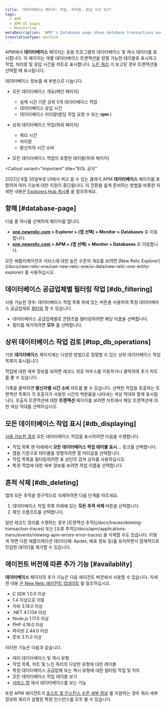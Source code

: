 ```yaml
---
title: '데이터베이스 페이지: 작업, 처리량, 응답 시간 보기'
tags:
  - APM
  - APM UI pages
  - Monitoring
metaDescription: 'APM''s Databases page shows database transactions and slow database queries as tables. It also shows operations, throughput, and query time as charts.'
translationType: machine
---
```


APM에서 **데이터베이스** 페이지는 응용 프로그램의 데이터베이스 및 캐시 데이터를 표시합니다. 이 페이지는 개별 데이터베이스 트랜잭션을 정렬 가능한 테이블로 표시하고 작업, 처리량 및 응답 시간을 차트로 표시합니다. [느린 쿼리](/docs/apm/applications-menu/monitoring/viewing-slow-query-details) 가 보고된 경우 트랜잭션을 선택할 때 표시됩니다.

데이터베이스 정보를 세 부분으로 나눕니다.

* 모든 데이터베이스 개요(메인 페이지)

  * 실제 시간 기준 상위 5개 데이터베이스 작업
  * 데이터베이스 응답 시간
  * 데이터베이스 처리량(분당 작업 요청 수 또는 **rpm** )

* 상위 데이터베이스 작업(하위 페이지)

  * 쿼리 시간
  * 처리량
  * 발신자의 시간 소비

* 모든 데이터베이스 작업이 포함된 테이블(하위 페이지)

<Callout
  variant="important"
  title="EOL 공지"
>
  2022년 6월 30일부로 UI에서 켜고 끌 수 있는 클래식 APM **데이터베이스** 페이지를 포함하여 여러 기능에 대한 지원이 중단됩니다. 이 전환을 쉽게 준비하는 방법을 비롯한 자세한 내용은 [Explorers Hub 게시물](https://discuss.newrelic.com/t/q1-bulk-eol-announcement-fy23/181744) 을 참조하세요.
</Callout>

## 항해 [#database-page]

다음 중 하나를 선택하여 페이지를 엽니다.

* **[one.newrelic.com](https://one.newrelic.com/all-capabilities) > Explorer > (앱 선택) > Monitor > Databases** 로 이동합니다.
* **[one.newrelic.com](https://one.newrelic.com/all-capabilities) > APM > (앱 선택) > Monitor > Databases** 로 이동합니다.

<Callout variant="tip">
  모든 애플리케이션과 서비스에 대한 높은 수준의 개요를 보려면 [New Relic Explorer](/docs/new-relic-one/use-new-relic-one/ui-data/new-relic-one-entity-explorer) 를 사용하십시오.
</Callout>

## 데이터베이스 공급업체별 필터링 작업 [#db_filtering]

사용 가능한 경우: 데이터베이스 작업 목록 위에 있는 버튼을 사용하여 특정 데이터베이스 공급업체로 [필터링](#availablity) 할 수 있습니다.

* 데이터베이스 공급업체별로 콘텐츠를 필터링하려면 해당 이름을 선택합니다.
* 필터를 제거하려면 **모두** 를 선택합니다.

## 상위 데이터베이스 작업 검토 [#top_db_operations]

기본 **데이터베이스** 페이지에는 다양한 방법으로 정렬할 수 있는 상위 데이터베이스 작업 목록이 표시됩니다.

작업에 대한 세부 정보를 보려면 레코드 위로 마우스를 이동하거나 클릭하여 추가 차트를 볼 수 있습니다.

기록을 클릭하면 **발신자별 시간 소비** 차트를 볼 수 있습니다. 선택한 작업을 호출하는 트랜잭션 목록이 각 호출자가 사용한 시간의 백분율을 나타내는 색상 막대와 함께 표시됩니다. 호출자 트랜잭션에 대한 **트랜잭션** 페이지를 보려면 차트에서 해당 트랜잭션에 대한 색상 막대를 선택하십시오.

## 모든 데이터베이스 작업 표시 [#db_displaying]

[사용 가능한 경우](#availability) 모든 데이터베이스 작업을 표시하려면 다음을 수행합니다.

* 작업 목록 맨 아래에서 **모든 데이터베이스 작업 테이블 표시...** 링크를 선택합니다.
* 열을 기준으로 테이블을 정렬하려면 열 머리글을 선택합니다.
* 작업 목록을 필터링하려면 표 상단의 검색 상자를 사용하십시오.
* 특정 작업에 대한 세부 정보를 보려면 작업 이름을 선택합니다.

## 흔적 삭제 [#db_deleting]

앱의 모든 추적을 영구적으로 삭제하려면 다음 단계를 따르세요.

1. 데이터베이스 작업 목록 아래에 있는 **모든 추적 삭제** 버튼을 선택합니다.
2. 확인 프롬프트를 선택합니다.

<Callout variant="tip">
  일반 레코드 정리를 수행하는 경우 [트랜잭션 추적](/docs/traces/deleting-transaction-traces) 또는 [오류 추적](/docs/apm/applications-menu/events/viewing-apm-errors-error-traces) 을 삭제할 수도 있습니다. 이렇게 하면 다른 애플리케이션 데이터(예: Apdex, 배포 정보 등)를 유지하면서 잠재적으로 민감한 데이터를 제거할 수 있습니다.
</Callout>

## 에이전트 버전에 따른 추가 기능 [#availablity]

**데이터베이스** 페이지의 추가 기능은 다음 에이전트 버전에서 사용할 수 있습니다. 자세한 내용 [은 New Relic 에이전트 업데이트](/docs/agents/manage-apm-agents/installation/update-new-relic-agent) 를 참조하십시오.

* C SDK 1.0.0 이상
* 1.4 이상으로 이동
* 자바 3.14.0 이상
* .NET 4.1.134 이상
* Node.js 1.17.0 이상
* PHP 4.19.0 이상
* 파이썬 2.44.0 이상
* 루비 3.11.0 이상

이러한 기능은 다음과 같습니다.

* 여러 데이터베이스 및 캐시 유형
* 작업 목록, 차트 및 느린 쿼리의 다양한 유형에 대한 레이블
* 특정 데이터베이스 공급업체 또는 캐시 유형에 대한 필터링 작업 및 차트
* 모든 데이터베이스 작업 테이블 보기
* [서비스 맵](/docs/apm/applications-menu/monitoring/service-maps) 에서 데이터베이스를 보는 기능

또한 APM 에이전트가 [호스트 및 인스턴스 수준 세부 정보](/docs/apm/applications-menu/features/analyze-database-instance-level-performance-issues) 를 지원하는 경우 쿼리 세부 정보와 쿼리가 실행된 특정 인스턴스를 모두 볼 수 있습니다.
